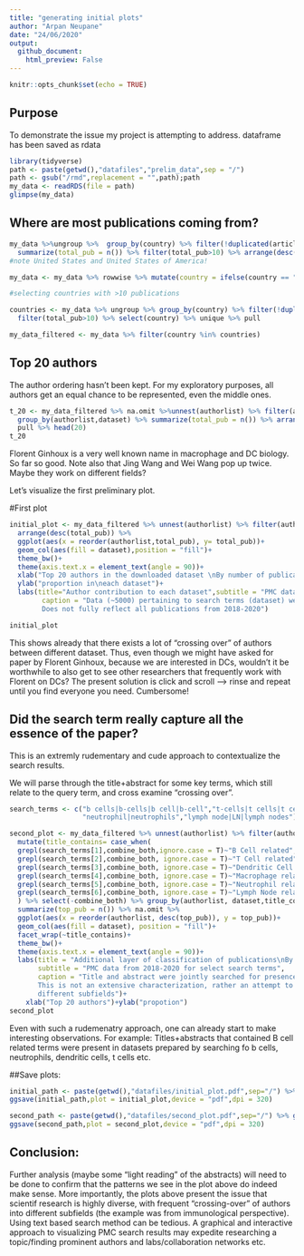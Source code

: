 ```yaml
---
title: "generating initial plots"
author: "Arpan Neupane"
date: "24/06/2020"
output:
  github_document:
    html_preview: False
---
```


```r
knitr::opts_chunk$set(echo = TRUE)
```

## Purpose
To demonstrate the issue my project is attempting to address. 
dataframe has been saved as rdata

```r
library(tidyverse)
path <- paste(getwd(),"datafiles","prelim_data",sep = "/")
path <- gsub("/rmd",replacement = "",path);path
my_data <- readRDS(file = path)
glimpse(my_data)
```

## Where are most publications coming from?

```r

my_data %>%ungroup %>%  group_by(country) %>% filter(!duplicated(articletitle)) %>% 
  summarize(total_pub = n()) %>% filter(total_pub>10) %>% arrange(desc(total_pub))
#note United States and United States of America!

my_data <- my_data %>% rowwise %>% mutate(country = ifelse(country == "United States of America","United States",country))

#selecting countries with >10 publications

countries <- my_data %>% ungroup %>% group_by(country) %>% filter(!duplicated(articletitle)) %>% summarize(total_pub = n()) %>% 
  filter(total_pub>10) %>% select(country) %>% unique %>% pull

my_data_filtered <- my_data %>% filter(country %in% countries)

```


## Top 20 authors
The author ordering hasn't been kept. For my exploratory purposes, all authors get an equal chance to be represented, even the middle ones.

```r

t_20 <- my_data_filtered %>% na.omit %>%unnest(authorlist) %>% filter(authorlist != "NA NA") %>% 
  group_by(authorlist,dataset) %>% summarize(total_pub = n()) %>% arrange(desc(total_pub)) %>% select(authorlist) %>% 
  pull %>% head(20)
t_20


```

Florent Ginhoux is a very well known name in macrophage and DC biology. So far so good.
Note also that Jing Wang and Wei Wang pop up twice. Maybe they work on different fields?

Let's visualize the first preliminary plot.

#First plot
```r
initial_plot <- my_data_filtered %>% unnest(authorlist) %>% filter(authorlist %in% t_20) %>% group_by(authorlist,journal,dataset) %>% summarize(total_pub = n()) %>% 
  arrange(desc(total_pub)) %>% 
  ggplot(aes(x = reorder(authorlist,total_pub), y= total_pub))+
  geom_col(aes(fill = dataset),position = "fill")+
  theme_bw()+
  theme(axis.text.x = element_text(angle = 90))+
  xlab("Top 20 authors in the downloaded dataset \nBy number of publications\nAuthorname:Last First")+
  ylab("proportion in\neach dataset")+
  labs(title="Author contribution to each dataset",subtitle = "PMC data from 2018-2020 for select search terms",
        caption = "Data (~5000) pertaining to search terms (dataset) were downloaded from PMC on 2020-06-23.\n
        Does not fully reflect all publications from 2018-2020")

initial_plot

```

This shows already that there exists a lot of "crossing over" of authors between different dataset. 
Thus, even though we might have asked for paper by Florent Ginhoux, because we are interested in DCs, wouldn't it be worthwhile to also get to see other researchers that frequently work with Florent on DCs? 
The present solution is click and scroll --> rinse and repeat until you find everyone you need. Cumbersome!

## Did the search term really capture all the essence of the paper?

This is an extremly rudementary and cude approach to contextualize the search results. 

We will parse through the title+abstract for some key terms, which still relate to the query term, and cross examine "crossing over".

```r
search_terms <- c("b cells|b-cells|b cell|b-cell","t-cells|t cells|t cell|t-cell","dendritic|dc|dcs|dendritic cells","macrophages|macrophage",
                  "neutrophil|neutrophils","lymph node|LN|lymph nodes")

second_plot <- my_data_filtered %>% unnest(authorlist) %>% filter(authorlist %in% t_20) %>% mutate(combine_both = paste0(abstract,articletitle)) %>% 
  mutate(title_contains= case_when(
  grepl(search_terms[1],combine_both,ignore.case = T)~"B Cell related",
  grepl(search_terms[2],combine_both, ignore.case = T)~"T Cell related",
  grepl(search_terms[3],combine_both, ignore.case = T)~"Dendritic Cell related",
  grepl(search_terms[4],combine_both, ignore.case = T)~"Macrophage related",
  grepl(search_terms[5],combine_both, ignore.case = T)~"Neutrophil related",
  grepl(search_terms[6],combine_both, ignore.case = T)~"Lymph Node related")
  ) %>% select(-combine_both) %>% group_by(authorlist, dataset,title_contains) %>% 
  summarize(top_pub = n()) %>% na.omit %>% 
  ggplot(aes(x = reorder(authorlist, desc(top_pub)), y = top_pub))+
  geom_col(aes(fill = dataset), position = "fill")+
  facet_wrap(~title_contains)+
  theme_bw()+
  theme(axis.text.x = element_text(angle = 90))+
  labs(title = "Additional layer of classification of publications\nBy top 20 authors",
       subtitle = "PMC data from 2018-2020 for select search terms",
       caption = "Title and abstract were jointly searched for presence of select keywords.\n
       This is not an extensive characterization, rather an attempt to demonstrate \"crossing-over\" of authors into\n
       different subfields")+
    xlab("Top 20 authors")+ylab("propotion")
second_plot
```

Even with such a rudemenatry approach, one can already start to make interesting observations. 
For example: Titles+abstracts that contained B cell related terms were present in datasets prepared
by searching fo b cells, neutrophils, dendritic cells, t cells etc. 

##Save plots:

```r
initial_path <- paste(getwd(),"datafiles/initial_plot.pdf",sep="/") %>% gsub("rmd/","",x = .);initial_path
ggsave(initial_path,plot = initial_plot,device = "pdf",dpi = 320)

second_path <- paste(getwd(),"datafiles/second_plot.pdf",sep="/") %>% gsub("rmd/","",x = .);second_path
ggsave(second_path,plot = second_plot,device = "pdf",dpi = 320)


```


## Conclusion:

Further analysis (maybe some "light reading" of the abstracts) will need to be done to confirm that 
the patterns we see in the plot above do indeed make sense. 
More importantly, the plots above present the issue that scientif research is highly diverse, with 
frequent "crossing-over" of authors into different subfields (the example was from immunological perspective).
Using text based search method can be tedious. A graphical and interactive approach to visualizing PMC search results
may expedite researching a topic/finding prominent authors and labs/collaboration networks etc.


